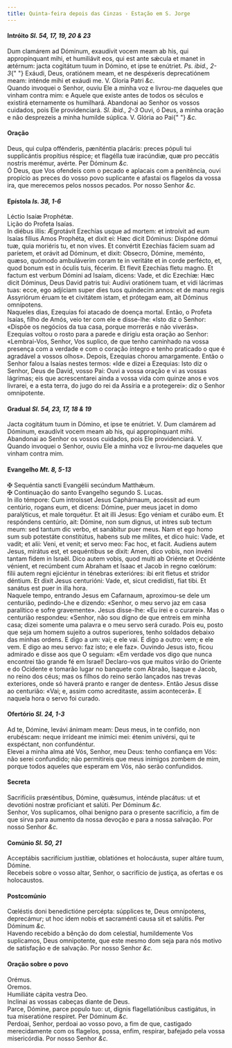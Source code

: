 ```yaml
---
title: Quinta-feira depois das Cinzas - Estação em S. Jorge
---
```


<h4 class="text-center">
  Intróito <em>Sl. 54, 17, 19, 20 & 23</em>
</h4>
<div class="container-fluid">
  <div class="row">
    <div class="col-6 dropcaps text-justify">
      Dum clamárem ad Dóminum, exaudívit vocem meam ab his, qui appropínquant
      mihi, et humiliávit eos, qui est ante sǽcula et manet in ætérnum: jacta
      cogitátum tuum in Dómino, et ipse te enútriet. <em>Ps. ibid., 2-3</em>{" "}
      Exáudi, Deus, oratiónem meam, et ne despéxeris deprecatiónem meam: inténde
      mihi et exáudi me. V. Gloria Patri <em>&c.</em>
    </div>
    <div class="col-6 dropcaps text-justify">
      Quando invoquei o Senhor, ouviu Ele a minha voz e livrou-me daqueles que
      vinham contra mim: e Aquele que existe antes de todos os séculos e
      existirá eternamente os humilhará. Abandonai ao Senhor os vossos cuidados,
      pois Ele providenciará. <em>Sl. ibid., 2-3</em> Ouvi, ó Deus, a minha
      oração e não desprezeis a minha humilde súplica. V. Glória ao Pai{" "}
      <em>&c.</em>
    </div>
  </div>
</div>

<h4 class="text-center">Oração</h4>
<div class="container-fluid">
  <div class="row">
    <div class="col-6 dropcaps text-justify">
      Deus, qui culpa offénderis, pæniténtia placáris: preces pópuli tui
      supplicántis propítius réspice; et flagélla tuæ iracúndiæ, quæ pro
      peccátis nostris merémur, avérte. Per Dóminum <em>&c.</em>
    </div>
    <div class="col-6 dropcaps text-justify">
      Ó Deus, que Vos ofendeis com o pecado e aplacais com a penitência, ouvi
      propício as preces do vosso povo suplicante e afastai os flagelos da vossa
      ira, que merecemos pelos nossos pecados. Por nosso Senhor <em>&c.</em>
    </div>
  </div>
</div>

<h4 class="text-center">
  Epístola <em>Is. 38, 1-6</em>
</h4>
<div class="container-fluid">
  <div class="row">
    <div class="col-6 text-justify">Léctio Isaíæ Prophétæ.</div>
    <div class="col-6 text-justify">Lição do Profeta Isaías.</div>
    <div class="col-6 dropcaps text-justify">
      In diébus illis: Ægrotávit Ezechías usque ad mortem: et introívit ad eum
      Isaías fílius Amos Prophéta, et dixit ei: Hæc dicit Dóminus: Dispóne dómui
      tuæ, quia moriéris tu, et non vives. Et convértit Ezechías fáciem suam ad
      paríetem, et orávit ad Dóminum, et dixit: Obsecro, Dómine, meménto, quæso,
      quómodo ambuláverim coram te in veritáte et in corde perfécto, et, quod
      bonum est in óculis tuis, fécerim. Et flevit Ezechías fletu magno. Et
      factum est verbum Dómini ad Isaíam, dicens: Vade, et dic Ezechíæ: Hæc
      dicit Dóminus, Deus David patris tui: Audívi oratiónem tuam, et vidi
      lácrimas tuas: ecce, ego adjíciam super dies tuos quíndecim annos: et de
      manu regis Assyriórum éruam te et civitátem istam, et prótegam eam, ait
      Dóminus omnípotens.
    </div>
    <div class="col-6 dropcaps text-justify">
      Naqueles dias, Ezequias foi atacado de doença mortal. Então, o Profeta
      Isaías, filho de Amós, veio ter com ele e disse-lhe: «Isto diz o Senhor:
      «Dispõe os negócios da tua casa, porque morrerás e não viverás». Ezequias
      voltou o rosto para a parede e dirigiu esta oração ao Senhor:
      «Lembrai-Vos, Senhor, Vos suplico, de que tenho caminhado na vossa
      presença com a verdade e com o coração íntegro e tenho praticado o que é
      agradável a vossos olhos». Depois, Ezequias chorou amargamente. Então o
      Senhor falou a Isaías nestes termos: «Ide e dizei a Ezequias: Isto diz o
      Senhor, Deus de David, vosso Pai: Ouvi a vossa oração e vi as vossas
      lágrimas; eis que acrescentarei ainda a vossa vida com quinze anos e vos
      livrarei, e a esta terra, do jugo do rei da Assíria e a protegerei»: diz o
      Senhor omnipotente.
    </div>
  </div>
</div>

<h4 class="text-center">
  Gradual <em>Sl. 54, 23, 17, 18 & 19</em>
</h4>
<div class="container-fluid">
  <div class="row">
    <div class="col-6 dropcaps text-justify">
      Jacta cogitátum tuum in Dómino, et ipse te enútriet. V. Dum clamárem ad
      Dóminum, exaudívit vocem meam ab his, qui appropínquant mihi.
    </div>
    <div class="col-6 dropcaps text-justify">
      Abandonai ao Senhor os vossos cuidados, pois Ele providenciará. V. Quando
      invoquei o Senhor, ouviu Ele a minha voz e livrou-me daqueles que vinham
      contra mim.
    </div>
  </div>
</div>

<h4 class="text-center">
  Evangelho <em>Mt. 8, 5-13</em>
</h4>
<div class="container-fluid">
  <div class="row">
    <div class="col-6 text-justify">
      <span class="text-danger">&#10016;</span> Sequéntia sancti Evangélii
      secúndum Matthǽum.
    </div>
    <div class="col-6 text-justify">
      <span class="text-danger">&#10016;</span> Continuação do santo Evangelho
      segundo S. Lucas.
    </div>
    <div class="col-6 dropcaps text-justify">
      In illo témpore: Cum introísset Jesus Caphárnaum, accéssit ad eum
      centúrio, rogans eum, et dicens: Dómine, puer meus jacet in domo
      paralýticus, et male torquétur. Et ait illi Jesus: Ego véniam et curábo
      eum. Et respóndens centúrio, ait: Dómine, non sum dignus, ut intres sub
      tectum meum: sed tantum dic verbo, et sanábitur puer meus. Nam et ego homo
      sum sub potestáte constitútus, habens sub me mílites, et dico huic: Vade,
      et vadit; et alii: Veni, et venit; et servo meo: Fac hoc, et facit.
      Audiens autem Jesus, mirátus est, et sequéntibus se dixit: Amen, dico
      vobis, non invéni tantam fidem in Israël. Dico autem vobis, quod multi ab
      Oriénte et Occidénte vénient, et recúmbent cum Abraham et Isaac et Jacob
      in regno cœlórum: fílii autem regni ejiciéntur in ténebras exterióres: ibi
      erit fletus et stridor déntium. Et dixit Jesus centurióni: Vade, et, sicut
      credidísti, fiat tibi. Et sanátus est puer in illa hora.
    </div>
    <div class="col-6 dropcaps text-justify">
      Naquele tempo, entrando Jesus em Cafarnaum, aproximou-se dele um
      centurião, pedindo-Lhe e dizendo: «Senhor, o meu servo jaz em casa
      paralítico e sofre gravemente». Jesus disse-lhe: «Eu irei e o curarei».
      Mas o centurião respondeu: «Senhor, não sou digno de que entreis em minha
      casa; dizei somente uma palavra e o meu servo será curado. Pois eu, posto
      que seja um homem sujeito a outros superiores, tenho soldados debaixo das
      minhas ordens. E digo a um: vai; e ele vai. E digo a outro: vem; e ele
      vem. E digo ao meu servo: faz isto; e ele faz». Ouvindo Jesus isto, ficou
      admirado e disse aos que O seguiam: «Em verdade vos digo que nunca
      encontrei tão grande fé em Israel! Declaro-vos que muitos virão do Oriente
      e do Ocidente e tomarão lugar no banquete com Abraão, Isaque e Jacob, no
      reino dos céus; mas os filhos do reino serão lançados nas trevas
      exteriores, onde só haverá pranto e ranger de dentes». Então Jesus disse
      ao centurião: «Vai; e, assim como acreditaste, assim acontecerá». E
      naquela hora o servo foi curado.
    </div>
  </div>
</div>

<h4 class="text-center">
  Ofertório <em>Sl. 24, 1-3</em>
</h4>
<div class="container-fluid">
  <div class="row">
    <div class="col-6 dropcaps text-justify">
      Ad te, Dómine, levávi ánimam meam: Deus meus, in te confído, non
      erubéscam: neque irrídeant me inimíci mei: étenim univérsi, qui te
      exspéctant, non confundéntur.
    </div>
    <div class="col-6 dropcaps text-justify">
      Elevei a minha alma até Vós, Senhor, meu Deus: tenho confiança em Vós: não
      serei confundido; não permitireis que meus inimigos zombem de mim, porque
      todos aqueles que esperam em Vós, não serão confundidos.
    </div>
  </div>
</div>

<h4 class="text-center">Secreta</h4>
<div class="container-fluid">
  <div class="row">
    <div class="col-6 dropcaps text-justify">
      Sacrifíciis præséntibus, Dómine, quǽsumus, inténde placátus: ut et
      devotióni nostræ profíciant et salúti. Per Dóminum <em>&c.</em>
    </div>
    <div class="col-6 dropcaps text-justify">
      Senhor, Vos suplicamos, olhai benigno para o presente sacrifício, a fim de
      que sirva para aumento da nossa devoção e para a nossa salvação. Por nosso
      Senhor <em>&c.</em>
    </div>
  </div>
</div>

<h4 class="text-center">
  Comúnio <em>Sl. 50, 21</em>
</h4>
<div class="container-fluid">
  <div class="row">
    <div class="col-6 dropcaps text-justify">
      Acceptábis sacrifícium justítiæ, oblatiónes et holocáusta, super altáre
      tuum, Dómine.
    </div>
    <div class="col-6 dropcaps text-justify">
      Recebeis sobre o vosso altar, Senhor, o sacrifício de justiça, as ofertas
      e os holocaustos.
    </div>
  </div>
</div>

<h4 class="text-center">Postcomúnio</h4>
<div class="container-fluid">
  <div class="row">
    <div class="col-6 dropcaps text-justify">
      Cœléstis doni benedictióne percépta: súpplices te, Deus omnípotens,
      deprecámur; ut hoc idem nobis et sacraménti causa sit et salútis. Per
      Dóminum <em>&c.</em>
    </div>
    <div class="col-6 dropcaps text-justify">
      Havendo recebido a bênção do dom celestial, humildemente Vos suplicamos,
      Deus omnipotente, que este mesmo dom seja para nós motivo de satisfação e
      de salvação. Por nosso Senhor <em>&c.</em>
    </div>
  </div>
</div>

<h4 class="text-center">Oração sobre o povo</h4>
<div class="container-fluid">
  <div class="row">
    <div class="col-6 text-danger text-center"> Orémus.</div>
    <div class="col-6 text-danger text-center"> Oremos.</div>
    <div class="col-6 text-justify">Humiliáte cápita vestra Deo.</div>
    <div class="col-6 text-justify">
      Inclinai as vossas cabeças diante de Deus.
    </div>
    <div class="col-6 text-justify">
      Parce, Dómine, parce populo tuo: ut, dignis flagellatiónibus castigátus,
      in tua miseratióne respíret. Per Dóminum <em>&c.</em>
    </div>
    <div class="col-6 text-justify">
      Perdoai, Senhor, perdoai ao vosso povo, a fim de que, castigado
      merecidamente com os flagelos, possa, enfim, respirar, bafejado pela vossa
      misericórdia. Por nosso Senhor <em>&c.</em>
    </div>
  </div>
</div>
